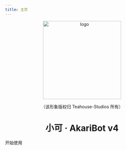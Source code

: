 ```yaml
---
title: 主页
---
```


<div align="center">
    <img width="256" src="https://s2.loli.net/2023/08/24/7HGPQ92Ro38yS6z.png" alt="logo" />
    <p>（该形象版权归 Teahouse-Studios 所有）</p>

# 小可 · AkariBot v4


</div>
<div className={styles.buttons}>
    <Link
        className="button button--secondary button--lg"
        to="/docs/intro">
        开始使用
    </Link>
</div>
<HomepageFeatures />

